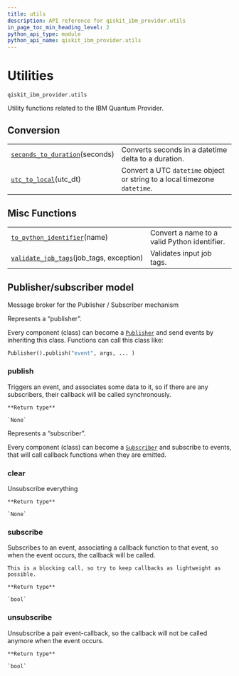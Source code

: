 ```yaml
---
title: utils
description: API reference for qiskit_ibm_provider.utils
in_page_toc_min_heading_level: 2
python_api_type: module
python_api_name: qiskit_ibm_provider.utils
---
```


<span id="utilities-qiskit-ibm-provider-utils" />

<span id="module-qiskit_ibm_provider.utils" />

<span id="qiskit-ibm-provider-utils" />

# Utilities

<span id="module-qiskit_ibm_provider.utils" />

`qiskit_ibm_provider.utils`

Utility functions related to the IBM Quantum Provider.

## Conversion

|                                                                                                                                 |                                                                           |
| ------------------------------------------------------------------------------------------------------------------------------- | ------------------------------------------------------------------------- |
| [`seconds_to_duration`](qiskit_ibm_provider.utils.seconds_to_duration "qiskit_ibm_provider.utils.seconds_to_duration")(seconds) | Converts seconds in a datetime delta to a duration.                       |
| [`utc_to_local`](qiskit_ibm_provider.utils.utc_to_local "qiskit_ibm_provider.utils.utc_to_local")(utc\_dt)                      | Convert a UTC `datetime` object or string to a local timezone `datetime`. |

## Misc Functions

|                                                                                                                                        |                                              |
| -------------------------------------------------------------------------------------------------------------------------------------- | -------------------------------------------- |
| [`to_python_identifier`](qiskit_ibm_provider.utils.to_python_identifier "qiskit_ibm_provider.utils.to_python_identifier")(name)        | Convert a name to a valid Python identifier. |
| [`validate_job_tags`](qiskit_ibm_provider.utils.validate_job_tags "qiskit_ibm_provider.utils.validate_job_tags")(job\_tags, exception) | Validates input job tags.                    |

<span id="module-qiskit_ibm_provider.utils.pubsub" />

<span id="publisher-subscriber-model" />

## Publisher/subscriber model

Message broker for the Publisher / Subscriber mechanism

<Class id="qiskit_ibm_provider.utils.pubsub.Publisher" github="https://github.com/Qiskit/qiskit-ibm-provider/tree/stable/0.10/qiskit_ibm_provider/utils/pubsub.py#L140-L155" signature="Publisher">
  Represents a “publisher”.

  Every component (class) can become a [`Publisher`](#qiskit_ibm_provider.utils.pubsub.Publisher "qiskit_ibm_provider.utils.pubsub.Publisher") and send events by inheriting this class. Functions can call this class like:

  ```python
  Publisher().publish("event", args, ... )
  ```

  ### publish

  <Function id="qiskit_ibm_provider.utils.pubsub.Publisher.publish" name="publish" github="https://github.com/Qiskit/qiskit-ibm-provider/tree/stable/0.10/qiskit_ibm_provider/utils/pubsub.py#L152-L155" signature="publish(event, *args, **kwargs)">
    Triggers an event, and associates some data to it, so if there are any subscribers, their callback will be called synchronously.

    **Return type**

    `None`
  </Function>
</Class>

<Class id="qiskit_ibm_provider.utils.pubsub.Subscriber" github="https://github.com/Qiskit/qiskit-ibm-provider/tree/stable/0.10/qiskit_ibm_provider/utils/pubsub.py#L158-L182" signature="Subscriber">
  Represents a “subscriber”.

  Every component (class) can become a [`Subscriber`](#qiskit_ibm_provider.utils.pubsub.Subscriber "qiskit_ibm_provider.utils.pubsub.Subscriber") and subscribe to events, that will call callback functions when they are emitted.

  ### clear

  <Function id="qiskit_ibm_provider.utils.pubsub.Subscriber.clear" name="clear" github="https://github.com/Qiskit/qiskit-ibm-provider/tree/stable/0.10/qiskit_ibm_provider/utils/pubsub.py#L180-L182" signature="clear()">
    Unsubscribe everything

    **Return type**

    `None`
  </Function>

  ### subscribe

  <Function id="qiskit_ibm_provider.utils.pubsub.Subscriber.subscribe" name="subscribe" github="https://github.com/Qiskit/qiskit-ibm-provider/tree/stable/0.10/qiskit_ibm_provider/utils/pubsub.py#L168-L173" signature="subscribe(event, callback)">
    Subscribes to an event, associating a callback function to that event, so when the event occurs, the callback will be called.

    This is a blocking call, so try to keep callbacks as lightweight as possible.

    **Return type**

    `bool`
  </Function>

  ### unsubscribe

  <Function id="qiskit_ibm_provider.utils.pubsub.Subscriber.unsubscribe" name="unsubscribe" github="https://github.com/Qiskit/qiskit-ibm-provider/tree/stable/0.10/qiskit_ibm_provider/utils/pubsub.py#L175-L178" signature="unsubscribe(event, callback)">
    Unsubscribe a pair event-callback, so the callback will not be called anymore when the event occurs.

    **Return type**

    `bool`
  </Function>
</Class>

